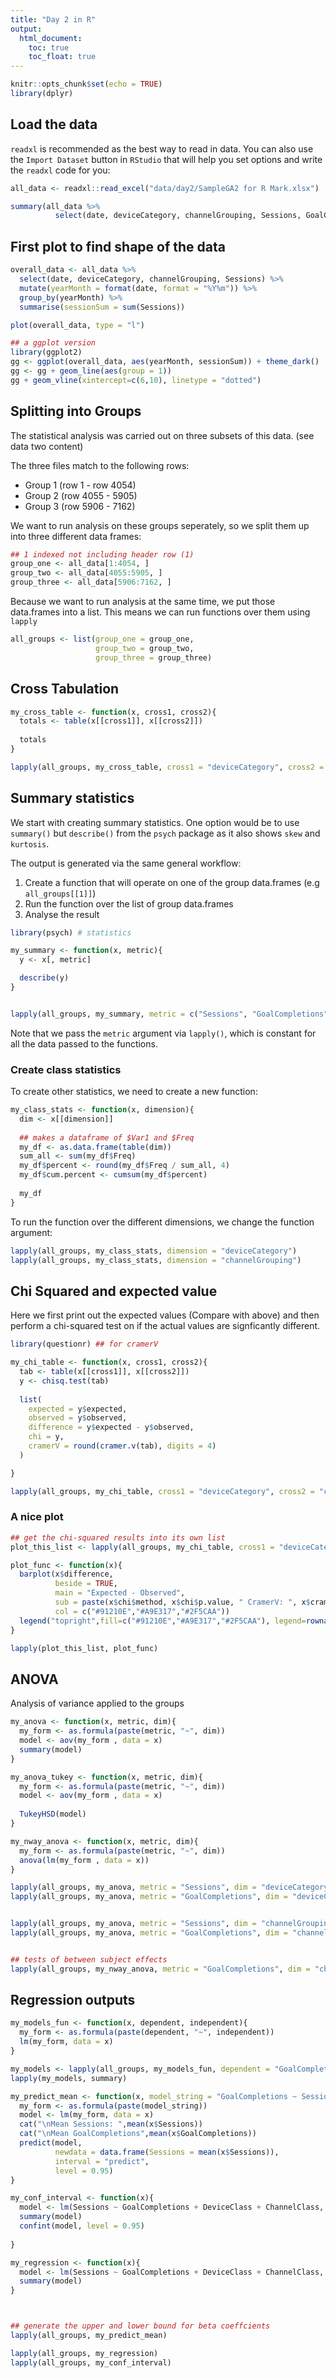 ```yaml
---
title: "Day 2 in R"
output:
  html_document:
    toc: true
    toc_float: true
---
```


```r
knitr::opts_chunk$set(echo = TRUE)
library(dplyr)
```

## Load the data

`readxl` is recommended as the best way to read in data.  You can also use the `Import Dataset` button in `RStudio` that will help you set options and write the `readxl` code for you:

```r
all_data <- readxl::read_excel("data/day2/SampleGA2 for R Mark.xlsx")

summary(all_data %>% 
          select(date, deviceCategory, channelGrouping, Sessions, GoalCompletions))
```
## First plot to find shape of the data

```R

overall_data <- all_data %>% 
  select(date, deviceCategory, channelGrouping, Sessions) %>% 
  mutate(yearMonth = format(date, format = "%Y%m")) %>% 
  group_by(yearMonth) %>% 
  summarise(sessionSum = sum(Sessions))

plot(overall_data, type = "l")

## a ggplot version
library(ggplot2)
gg <- ggplot(overall_data, aes(yearMonth, sessionSum)) + theme_dark()
gg <- gg + geom_line(aes(group = 1))
gg + geom_vline(xintercept=c(6,10), linetype = "dotted")
```

## Splitting into Groups

The statistical analysis was carried out on three subsets of this data. (see data two content)

The three files match to the following rows:

* Group 1 (row 1 - row 4054)
* Group 2 (row 4055 - 5905)
* Group 3 (row 5906 - 7162)

We want to run analysis on these groups seperately, so we split them up into three different data frames:

```r
## 1 indexed not including header row (1)
group_one <- all_data[1:4054, ]
group_two <- all_data[4055:5905, ]
group_three <- all_data[5906:7162, ]
```

Because we want to run analysis at the same time, we put those data.frames into a list.  This means we can run functions over them using `lapply`

```r
all_groups <- list(group_one = group_one,
                   group_two = group_two,
                   group_three = group_three)
```

## Cross Tabulation


```r
my_cross_table <- function(x, cross1, cross2){
  totals <- table(x[[cross1]], x[[cross2]])
  
  totals
}

lapply(all_groups, my_cross_table, cross1 = "deviceCategory", cross2 = "channelGrouping")
```


## Summary statistics

We start with creating summary statistics.  One option would be to use `summary()` but `describe()` from the `psych` package as it also shows `skew` and `kurtosis`.

The output is generated via the same general workflow:

1. Create a function that will operate on one of the group data.frames (e.g `all_groups[[1]]`)
2. Run the function over the list of group data.frames
3. Analyse the result

```R
library(psych) # statistics

my_summary <- function(x, metric){
  y <- x[, metric]

  describe(y)
}


lapply(all_groups, my_summary, metric = c("Sessions", "GoalCompletions"))

```

Note that we pass the `metric` argument via `lapply()`, which is constant for all the data passed to the functions.

### Create class statistics

To create other statistics, we need to create a new function:

```r
my_class_stats <- function(x, dimension){
  dim <- x[[dimension]]
  
  ## makes a dataframe of $Var1 and $Freq
  my_df <- as.data.frame(table(dim))
  sum_all <- sum(my_df$Freq)
  my_df$percent <- round(my_df$Freq / sum_all, 4)
  my_df$cum.percent <- cumsum(my_df$percent)
  
  my_df
}
```

To run the function over the different dimensions, we change the function argument:

```r
lapply(all_groups, my_class_stats, dimension = "deviceCategory")
lapply(all_groups, my_class_stats, dimension = "channelGrouping")
```



## Chi Squared and expected value

Here we first print out the expected values (Compare with above) and then perform a chi-squared test on if the actual values are signficantly different.

```R
library(questionr) ## for cramerV

my_chi_table <- function(x, cross1, cross2){
  tab <- table(x[[cross1]], x[[cross2]])
  y <- chisq.test(tab)
  
  list(
    expected = y$expected,
    observed = y$observed,
    difference = y$expected - y$observed,
    chi = y,
    cramerV = round(cramer.v(tab), digits = 4)
  )

}

lapply(all_groups, my_chi_table, cross1 = "deviceCategory", cross2 = "channelGrouping")
```

### A nice plot 

```r
## get the chi-squared results into its own list
plot_this_list <- lapply(all_groups, my_chi_table, cross1 = "deviceCategory", cross2 = "channelGrouping")

plot_func <- function(x){
  barplot(x$difference, 
          beside = TRUE, 
          main = "Expected - Observed", 
          sub = paste(x$chi$method, x$chi$p.value, " CramerV: ", x$cramerV),
          col = c("#91210E","#A9E317","#2F5CAA"))
  legend("topright",fill=c("#91210E","#A9E317","#2F5CAA"), legend=rownames(x$difference))
}

lapply(plot_this_list, plot_func)

```

## ANOVA

Analysis of variance applied to the groups

```r

my_anova <- function(x, metric, dim){
  my_form <- as.formula(paste(metric, "~", dim))
  model <- aov(my_form , data = x)
  summary(model)
}

my_anova_tukey <- function(x, metric, dim){
  my_form <- as.formula(paste(metric, "~", dim))
  model <- aov(my_form , data = x)
  
  TukeyHSD(model)
}

my_nway_anova <- function(x, metric, dim){
  my_form <- as.formula(paste(metric, "~", dim))
  anova(lm(my_form , data = x))
}

lapply(all_groups, my_anova, metric = "Sessions", dim = "deviceCategory")
lapply(all_groups, my_anova, metric = "GoalCompletions", dim = "deviceCategory")


lapply(all_groups, my_anova, metric = "Sessions", dim = "channelGrouping")
lapply(all_groups, my_anova, metric = "GoalCompletions", dim = "channelGrouping")


## tests of between subject effects
lapply(all_groups, my_nway_anova, metric = "GoalCompletions", dim = "channelGrouping * deviceCategory")


```


## Regression outputs

```r
my_models_fun <- function(x, dependent, independent){
  my_form <- as.formula(paste(dependent, "~", independent))
  lm(my_form, data = x)
}

my_models <- lapply(all_groups, my_models_fun, dependent = "GoalCompletions", independent = "Sessions")
lapply(my_models, summary)

my_predict_mean <- function(x, model_string = "GoalCompletions ~ Sessions", new_value = mean(x$Sessions)){
  my_form <- as.formula(paste(model_string))
  model <- lm(my_form, data = x)
  cat("\nMean Sessions: ",mean(x$Sessions))
  cat("\nMean GoalCompletions",mean(x$GoalCompletions))
  predict(model, 
          newdata = data.frame(Sessions = mean(x$Sessions)),
          interval = "predict",
          level = 0.95)
}

my_conf_interval <- function(x){
  model <- lm(Sessions ~ GoalCompletions + DeviceClass + ChannelClass, data = x)
  summary(model)
  confint(model, level = 0.95)
  
}

my_regression <- function(x){
  model <- lm(Sessions ~ GoalCompletions + DeviceClass + ChannelClass, data = x)
  summary(model)
}



## generate the upper and lower bound for beta coeffcients
lapply(all_groups, my_predict_mean)

lapply(all_groups, my_regression)
lapply(all_groups, my_conf_interval)
```